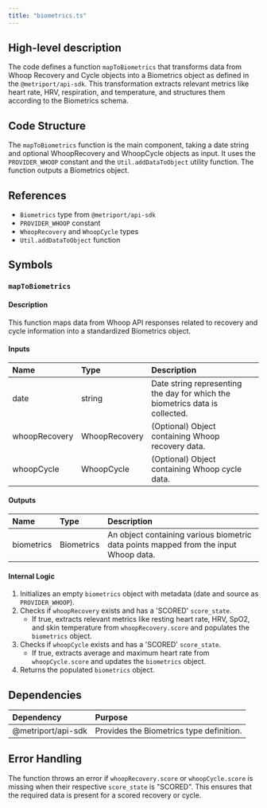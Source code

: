 ```yaml
---
title: "biometrics.ts"
---
```


## High-level description
The code defines a function `mapToBiometrics` that transforms data from Whoop Recovery and Cycle objects into a Biometrics object as defined in the `@metriport/api-sdk`. This transformation extracts relevant metrics like heart rate, HRV, respiration, and temperature, and structures them according to the Biometrics schema.

## Code Structure
The `mapToBiometrics` function is the main component, taking a date string and optional WhoopRecovery and WhoopCycle objects as input. It uses the `PROVIDER_WHOOP` constant and the `Util.addDataToObject` utility function. The function outputs a Biometrics object.

## References
- `Biometrics` type from `@metriport/api-sdk`
- `PROVIDER_WHOOP` constant
- `WhoopRecovery` and `WhoopCycle` types
- `Util.addDataToObject` function

## Symbols

### `mapToBiometrics`
#### Description
This function maps data from Whoop API responses related to recovery and cycle information into a standardized Biometrics object.

#### Inputs
| Name | Type | Description |
|:-----|:-----|:------------|
| date | string | Date string representing the day for which the biometrics data is collected. |
| whoopRecovery | WhoopRecovery | (Optional) Object containing Whoop recovery data. |
| whoopCycle | WhoopCycle | (Optional) Object containing Whoop cycle data. |

#### Outputs
| Name | Type | Description |
|:-----|:-----|:------------|
| biometrics | Biometrics | An object containing various biometric data points mapped from the input Whoop data. |

#### Internal Logic
1. Initializes an empty `biometrics` object with metadata (date and source as `PROVIDER_WHOOP`).
2. Checks if `whoopRecovery` exists and has a 'SCORED' `score_state`.
   - If true, extracts relevant metrics like resting heart rate, HRV, SpO2, and skin temperature from `whoopRecovery.score` and populates the `biometrics` object.
3. Checks if `whoopCycle` exists and has a 'SCORED' `score_state`.
   - If true, extracts average and maximum heart rate from `whoopCycle.score` and updates the `biometrics` object.
4. Returns the populated `biometrics` object.

## Dependencies
| Dependency | Purpose |
|:-----------|:--------|
| @metriport/api-sdk | Provides the Biometrics type definition. |

## Error Handling
The function throws an error if `whoopRecovery.score` or `whoopCycle.score` is missing when their respective `score_state` is "SCORED". This ensures that the required data is present for a scored recovery or cycle. 
